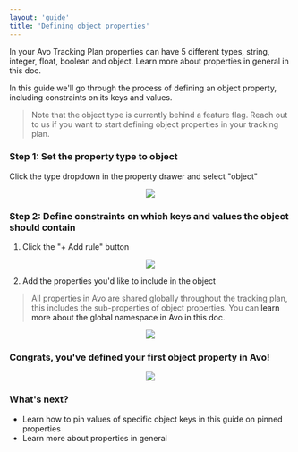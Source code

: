 ```yaml
---
layout: 'guide'
title: 'Defining object properties'
---
```




In your Avo Tracking Plan properties can have 5 different types, string, integer, float, boolean and object. Learn more about properties in general <Link passHref href="/workspace/tracking-plan/properties"><a>in this doc</a></Link>.

In this guide we'll go through the process of defining an object property, including constraints on its keys and values.

> Note that the object type is currently behind a feature flag. Reach out to us if you want to start defining object properties in your tracking plan.

### Step 1: Set the property type to object

Click the type dropdown in the property drawer and select "object"

<center>
  <img  src={require('../../images/workspace/tracking-plan/property-object-type.png')} />
</center>

### Step 2: Define constraints on which keys and values the object should contain

1. Click the "+ Add rule" button
<center>
  <img src={require('../../images/workspace/tracking-plan/property-add-rule.png')} />
</center>

2. Add the properties you'd like to include in the object
> All properties in Avo are shared globally throughout the tracking plan, this includes the sub-properties of object properties. You can <Link passHref href="/data-design/global-namespace"><a>learn more about the global namespace in Avo in this doc</a></Link>.
<center>
  <img src={require('../../images/workspace/tracking-plan/property-object-add-property.png')} />
</center>

### Congrats, you've defined your first object property in Avo!

<center>
  <img src={require('../../images/workspace/tracking-plan/property-object-with-sub-properties.png')} />
</center>

### What's next?
- <Link passHref href="/data-design/pinned-properties"><a>Learn how to pin values of specific object keys in this guide on pinned properties</a></Link>
- <Link passHref href="/workspace/tracking-plan/properties"><a>Learn more about properties in general</a></Link>